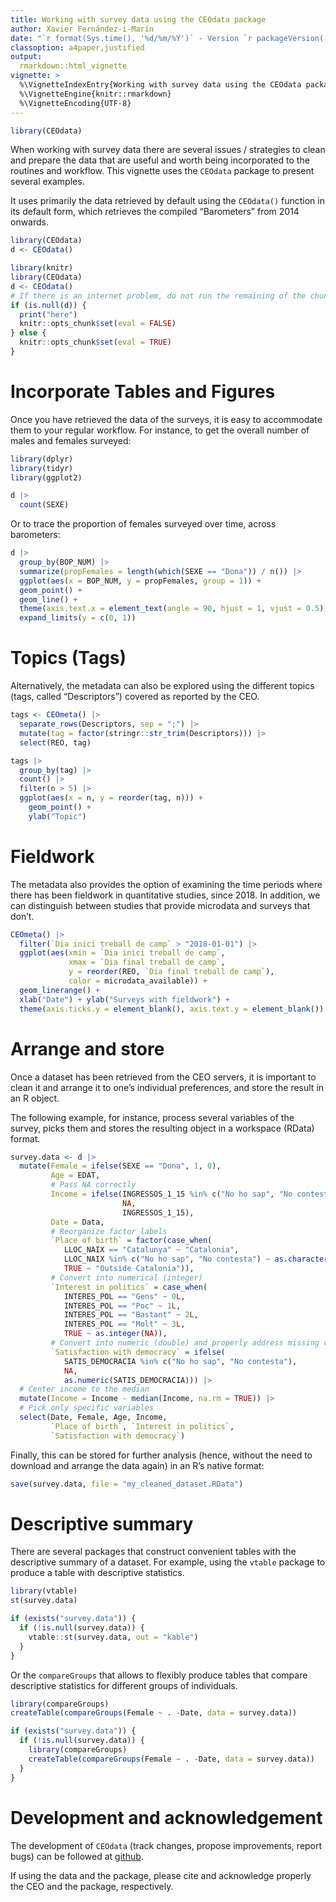 ```yaml
---
title: Working with survey data using the CEOdata package
author: Xavier Fernández-i-Marín
date: "`r format(Sys.time(), '%d/%m/%Y')` - Version `r packageVersion('CEOdata')`"
classoption: a4paper,justified
output:
  rmarkdown::html_vignette
vignette: >
  %\VignetteIndexEntry{Working with survey data using the CEOdata package}
  %\VignetteEngine{knitr::rmarkdown}
  %\VignetteEncoding{UTF-8}
---
```

```r
library(CEOdata)
```

When working with survey data there are several issues / strategies to clean and
prepare the data that are useful and worth being incorporated to the routines
and workflow. This vignette uses the `CEOdata` package to present several
examples.

It uses primarily the data retrieved by default using the `CEOdata()` function
in its default form, which retrieves the compiled "Barometers" from 2014 onwards.


```r
library(CEOdata)
d <- CEOdata()
```

```r
library(knitr)
library(CEOdata)
d <- CEOdata()
# If there is an internet problem, do not run the remaining of the chunks.
if (is.null(d)) {
  print("here")
  knitr::opts_chunk$set(eval = FALSE)
} else {
  knitr::opts_chunk$set(eval = TRUE)
}
```


# Incorporate Tables and Figures

Once you have retrieved the data of the surveys, it is easy to accommodate them
to your regular workflow. For instance, to get the overall number of males and
females surveyed:

```r
library(dplyr)
library(tidyr)
library(ggplot2)
```


```r
d |>
  count(SEXE)
```


Or to trace the proportion of females surveyed over time, across barometers:

```r
d |>
  group_by(BOP_NUM) |>
  summarize(propFemales = length(which(SEXE == "Dona")) / n()) |>
  ggplot(aes(x = BOP_NUM, y = propFemales, group = 1)) +
  geom_point() +
  geom_line() +
  theme(axis.text.x = element_text(angle = 90, hjust = 1, vjust = 0.5)) +
  expand_limits(y = c(0, 1))
```


# Topics (Tags)

Alternatively, the metadata can also be explored using the different topics
(tags, called "Descriptors") covered as reported by the CEO.

```r
tags <- CEOmeta() |>
  separate_rows(Descriptors, sep = ";") |>
  mutate(tag = factor(stringr::str_trim(Descriptors))) |>
  select(REO, tag)

tags |>
  group_by(tag) |>
  count() |>
  filter(n > 5) |>
  ggplot(aes(x = n, y = reorder(tag, n))) +
    geom_point() +
    ylab("Topic")
```

# Fieldwork

The metadata also provides the option of examining the time periods where there
has been fieldwork in quantitative studies, since 2018. In addition, we can
distinguish between studies that provide microdata and surveys that don't.

```r
CEOmeta() |>
  filter(`Dia inici treball de camp` > "2018-01-01") |>
  ggplot(aes(xmin = `Dia inici treball de camp`,
             xmax = `Dia final treball de camp`,
             y = reorder(REO, `Dia final treball de camp`),
             color = microdata_available)) +
  geom_linerange() +
  xlab("Date") + ylab("Surveys with fieldwork") +
  theme(axis.ticks.y = element_blank(), axis.text.y = element_blank())
```


# Arrange and store

Once a dataset has been retrieved from the CEO servers, it is important to clean
it and arrange it to one's individual preferences, and store the result in an R
object.

The following example, for instance, process several variables of the survey,
picks them and stores the resulting object in a workspace (RData) format.

```r
survey.data <- d |>
  mutate(Female = ifelse(SEXE == "Dona", 1, 0),
         Age = EDAT,
         # Pass NA correctly
         Income = ifelse(INGRESSOS_1_15 %in% c("No ho sap", "No contesta"), 
                         NA,
                         INGRESSOS_1_15),
         Date = Data,
         # Reorganize factor labels
         `Place of birth` = factor(case_when(
            LLOC_NAIX == "Catalunya" ~ "Catalonia",
            LLOC_NAIX %in% c("No ho sap", "No contesta") ~ as.character(NA),
            TRUE ~ "Outside Catalonia")),
         # Convert into numerical (integer)
         `Interest in politics` = case_when(
            INTERES_POL == "Gens" ~ 0L,
            INTERES_POL == "Poc" ~ 1L,
            INTERES_POL == "Bastant" ~ 2L,
            INTERES_POL == "Molt" ~ 3L,
            TRUE ~ as.integer(NA)),
         # Convert into numeric (double) and properly address missing values
         `Satisfaction with democracy` = ifelse(
            SATIS_DEMOCRACIA %in% c("No ho sap", "No contesta"),
            NA,
            as.numeric(SATIS_DEMOCRACIA))) |>
  # Center income to the median
  mutate(Income = Income - median(Income, na.rm = TRUE)) |>
  # Pick only specific variables
  select(Date, Female, Age, Income,
         `Place of birth`, `Interest in politics`, 
         `Satisfaction with democracy`)


```

Finally, this can be stored for further analysis (hence, without the need to
download and arrange the data again) in an R's native format:

```r
save(survey.data, file = "my_cleaned_dataset.RData")
```



# Descriptive summary

There are several packages that construct convenient tables with the descriptive summary of
a dataset. For example, using the `vtable` package to produce a table with descriptive statistics.

```r
library(vtable)
st(survey.data)
```
```r
if (exists("survey.data")) {
  if (!is.null(survey.data)) {
    vtable::st(survey.data, out = "kable")
  }
}
```

Or the `compareGroups` that allows to flexibly produce tables that compare
descriptive statistics for different groups of individuals.

```r
library(compareGroups)
createTable(compareGroups(Female ~ . -Date, data = survey.data))
```

```r
if (exists("survey.data")) {
  if (!is.null(survey.data)) {
    library(compareGroups)
    createTable(compareGroups(Female ~ . -Date, data = survey.data))
  }
}
```





# Development and acknowledgement

The development of `CEOdata` (track changes, propose improvements, report bugs) can be followed at [github](https://github.com/ceopinio/CEOdata/).


If using the data and the package, please cite and acknowledge properly the CEO and the package, respectively.

<!-- # References -->


